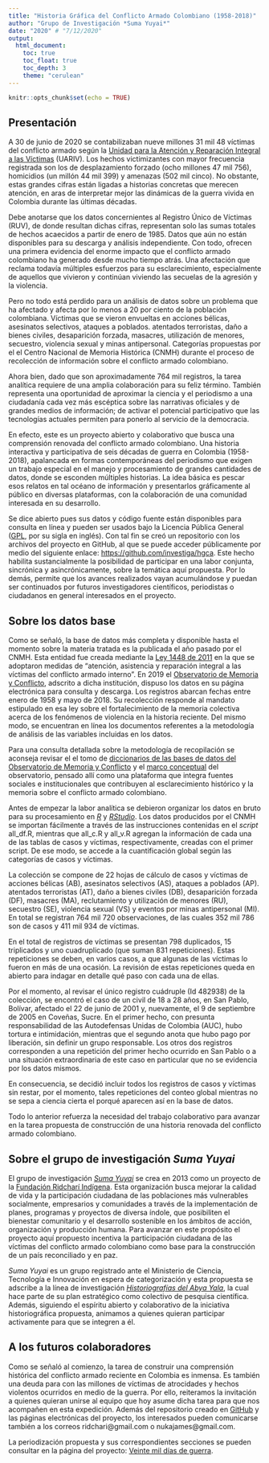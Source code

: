 ```yaml
---
title: "Historia Gráfica del Conflicto Armado Colombiano (1958-2018)"
author: "Grupo de Investigación *Suma Yuyai*"
date: "2020" # "7/12/2020"
output: 
  html_document:
    toc: true
    toc_float: true
    toc_depth: 3
    theme: "cerulean"
---
```


```r
knitr::opts_chunk$set(echo = TRUE)
```

## Presentación

A 30 de junio de 2020 se contabilizaban nueve millones 31 mil 48 víctimas del conflicto armado según la [Unidad para la Atención y Reparación Integral a las Víctimas](https://www.unidadvictimas.gov.co) (UARIV). Los hechos victimizantes con mayor frecuencia registrada son los de desplazamiento forzado (ocho millones 47 mil 756), homicidios (un millón 44 mil 399) y amenazas (502 mil cinco). No obstante, estas grandes cifras están ligadas a historias concretas que merecen atención, en aras de interpretar mejor las dinámicas de la guerra vivida en Colombia durante las últimas décadas.

Debe anotarse que los datos concernientes al Registro Único de Víctimas (RUV), de donde resultan dichas cifras, representan solo las sumas totales de hechos acaecidos a partir de enero de 1985. Datos que aún no están disponibles para su descarga y análisis independiente. Con todo, ofrecen una primera evidencia del enorme impacto que el conflicto armado colombiano ha generado desde mucho tiempo atrás. Una afectación que reclama todavía múltiples esfuerzos para su esclarecimiento, especialmente de aquellos que vivieron y continúan viviendo las secuelas de la agresión y la violencia.

Pero no todo está perdido para un análisis de datos sobre un problema que ha afectado y afecta por lo menos a 20 por ciento de la población colombiana. Víctimas que se vieron envueltas en acciones bélicas, asesinatos selectivos, ataques a poblados. atentados terroristas, daño a bienes civiles, desaparición forzada, masacres, utilización de menores, secuestro, violencia sexual y minas antipersonal. Categorías propuestas por el el Centro Nacional de Memoria Histórica (CNMH) durante el proceso de recolección de información sobre el conflicto armado colombiano.

Ahora bien, dado que son aproximadamente 764 mil registros, la tarea analítica requiere de una amplia colaboración para su feliz término. También representa una oportunidad de aproximar la ciencia y el periodismo a una ciudadanía cada vez más escéptica sobre las narrativas oficiales y de grandes medios de información; de activar el potencial participativo que las tecnologías actuales permiten para ponerlo al servicio de la democracia.

En efecto, este es un proyecto abierto y colaborativo que busca una comprensión renovada del conflicto armado colombiano. Una historia interactiva y participativa de seis décadas de guerra en Colombia (1958-2018), apalancada en formas contemporáneas del periodismo que exigen un trabajo especial en el manejo y procesamiento de grandes cantidades de datos, donde se esconden múltiples historias. La idea básica es pescar esos relatos en tal océano de información y presentarlos gráficamente al público en diversas plataformas, con la colaboración de una comunidad interesada en su desarrollo.

Se dice abierto pues sus datos y código fuente están disponibles para consulta en línea y pueden ser usados bajo la Licencia Pública General ([GPL](LICENSE), por su sigla en inglés). Con tal fin se creó un repositorio con los archivos del proyecto en GitHub, al que se puede acceder públicamente por medio del siguiente enlace: <https://github.com/investiga/hgca>. Este hecho habilita sustancialmente la posibilidad de participar en una labor conjunta, sincrónica y asincrónicamente, sobre la temática aquí propuesta. Por lo demás, permite que los avances realizados vayan acumulándose y puedan ser continuados por futuros investigadores científicos, periodistas o ciudadanos en general interesados en el proyecto.

## Sobre los datos base

Como se señaló, la base de datos más completa y disponible hasta el momento sobre la materia tratada es la publicada el año pasado por el CNMH. Esta entidad fue creada mediante la [Ley 1448 de 2011](https://www.unidadvictimas.gov.co/sites/default/files/documentosbiblioteca/ley-1448-de-2011.pdf) en la que se adoptaron medidas de "atención, asistencia y reparación integral a las víctimas del conflicto armado interno". En 2019 el [Observatorio de Memoria y Conflicto](http://centrodememoriahistorica.gov.co/observatorio/), adscrito a dicha institución, dispuso los datos en su página electrónica para consulta y descarga. Los registros abarcan fechas entre enero de 1958 y mayo de 2018. Su recolección responde al mandato estipulado en esa ley sobre el fortalecimiento de la memoria colectiva acerca de los fenómenos de violencia en la historia reciente. Del mismo modo, se encuentran en línea los documentos referentes a la metodología de análisis de las variables incluidas en los datos.

Para una consulta detallada sobre la metodología de recopilación se aconseja revisar el el tomo de [diccionarios de las bases de datos del Observatorio de Memoria y Conflicto](http://centrodememoriahistorica.gov.co/observatorio/wp-content/uploads/2016/09/Diccionarios-Bases-de-Datos-Observatorio-de-Memoria-y-Conflicto-1.pdf) y el [marco conceptual](http://centrodememoriahistorica.gov.co/observatorio/wp-content/uploads/2016/09/Marco-Conceptual-Observatorio-de-Memoria-y-Conflicto-1.pdf) del observatorio, pensado allí como una plataforma que integra fuentes sociales e institucionales que contribuyen al esclarecimiento histórico y la memoria sobre el conflicto armado colombiano.

Antes de empezar la labor analítica se debieron organizar los datos en bruto para su procesamiento en [*R*](https://www.r-project.org/) y [*RStudio*](https://rstudio.com/). Los datos producidos por el CNMH se importan fácilmente a través de las instrucciones contenidas en el *script* all_df.R, mientras que all_c.R y all_v.R agregan la información de cada una de las tablas de casos y víctimas, respectivamente, creadas con el primer script. De ese modo, se accede a la cuantificación global según las categorías de casos y víctimas.

La colección se compone de 22 hojas de cálculo de casos y víctimas de acciones bélicas (AB), asesinatos selectivos (AS), ataques a poblados (AP). atentados terroristas (AT), daño a bienes civiles (DB), desaparición forzada (DF), masacres (MA), reclutamiento y utilización de menores (RU), secuestro (SE), violencia sexual (VS) y eventos por minas antipersonal (MI). En total se registran 764 mil 720 observaciones, de las cuales 352 mil 786 son de casos y 411 mil 934 de víctimas. 

En el total de registros de víctimas se presentan 798 duplicados, 15 triplicados y uno cuadruplicado (que suman 831 repeticiones). Estas repeticiones se deben, en varios casos, a que algunas de las víctimas lo fueron en más de una ocasión. La revisión de estas repeticiones queda en abierto para indagar en detalle qué paso con cada una de ellas. 

Por el momento, al revisar el único registro cuádruple (Id 482938) de la colección, se encontró el caso de un civil de 18 a 28 años, en San Pablo, Bolívar, afectado el 22 de junio de 2001 y, nuevamente, el 9 de septiembre de 2005 en Coveñas, Sucre.  En el primer hecho, con presunta responsabilidad de las Autodefensas Unidas de Colombia (AUC), hubo tortura e intimidación, mientras que el segundo anota que hubo pago por liberación, sin definir un grupo responsable. Los otros dos registros corresponden a una repetición  del primer hecho ocurrido en San Pablo o a una situación extraordinaria de este caso en particular que no se evidencia por los datos mismos. 

En consecuencia, se decidió incluir todos los registros de casos y víctimas sin restar, por el momento, tales repeticiones del conteo global mientras no se sepa a ciencia cierta el porqué aparecen así en la base de datos.

Todo lo anterior refuerza la necesidad del trabajo colaborativo para avanzar en la tarea propuesta de construcción de una historia renovada del conflicto armado colombiano.

## Sobre el grupo de investigación *Suma Yuyai*

El grupo de investigación [*Suma Yuyai*](https://scienti.minciencias.gov.co/gruplac/jsp/visualiza/visualizagr.jsp?nro=00000000021049) se crea en 2013 como un proyecto de la [Fundación Ridcharí Indígena](https://fridchari.blogspot.com/). Esta organización busca mejorar la calidad de vida y la participación ciudadana de las poblaciones más vulnerables socialmente, empresarios y comunidades a través de la implementación de planes, programas y proyectos de diversa índole, que posibiliten el bienestar comunitario y el desarrollo sostenible en los ámbitos de acción, organización y producción humana. Para avanzar en este propósito el proyecto aquí propuesto incentiva la participación ciudadana de las víctimas del conflicto armado colombiano como base para la construcción de un país reconciliado y en paz.

*Suma Yuyai* es un grupo registrado ante el Ministerio de Ciencia, Tecnología e Innovación en espera de categorización y esta propuesta se adscribe a la línea de investigación [*Historiografías del Abya Yala*](https://scienti.minciencias.gov.co/gruplac/jsp/visualiza/visualizagr.jsp?nro=00000000021049), la cual hace parte de su plan estratégico como colectivo de pesquisa científica. Además, siguiendo el espíritu abierto y colaborativo de la iniciativa historiográfica propuesta, animamos a quienes quieran participar activamente para que se integren a él.

## A los futuros colaboradores

Como se señaló al comienzo, la tarea de construir una comprensión histórica del conflicto armado reciente en Colombia es inmensa. Es también una deuda para con las millones de víctimas de atrocidades y hechos violentos ocurridos en medio de la guerra. Por ello, reiteramos la invitación a quienes quieran unirse al equipo que hoy asume dicha tarea para que nos acompañen en esta expedición. Además del repositorio creado en [GitHub](https://github.com/investiga/hgca) y las páginas electrónicas del proyecto, los interesados pueden comunicarse también a los correos ridchari@gmail.com o nukajames@gmail.com.

La periodización propuesta y sus correspondientes secciones se pueden consultar en la página del proyecto: [Veinte mil días de guerra](https://investiga.github.io/hgca/20mil).